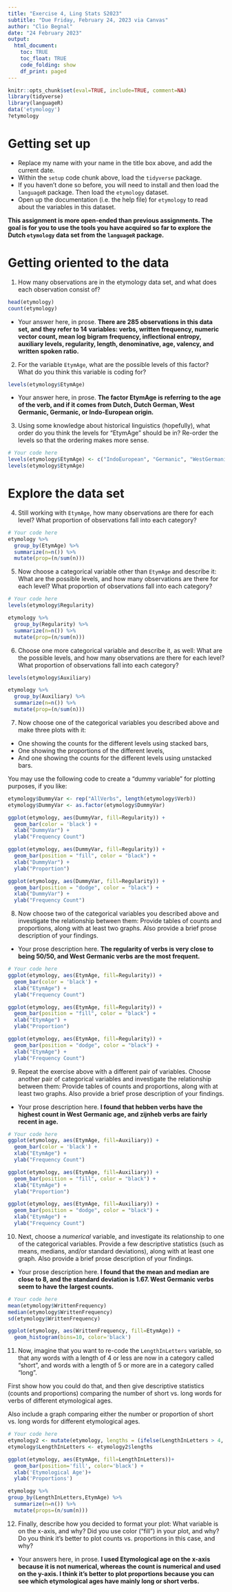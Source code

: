 ---
title: "Exercise 4, Ling Stats S2023"
subtitle: "Due Friday, February 24, 2023 via Canvas"
author: "Clio Begnal"
date: "24 February 2023"
output:
  html_document:
    toc: TRUE
    toc_float: TRUE
    code_folding: show
    df_print: paged
---

```{r setup, include=FALSE}
knitr::opts_chunk$set(eval=TRUE, include=TRUE, comment=NA)
library(tidyverse)
library(languageR)
data('etymology')
?etymology
```

# Getting set up
* Replace my name with your name in the title box above, and add the current date.
* Within the `setup` code chunk above, load the `tidyverse` package.
* If you haven't done so before, you will need to install and then load the `languageR` package. Then load the `etymology` dataset.
* Open up the documentation (i.e. the help file) for `etymology` to read about the variables in this dataset.

**This assignment is more open-ended than previous assignments.
The goal is for you to use the tools you have acquired so far to explore
the Dutch `etymology` data set from the `languageR` package.**


# Getting oriented to the data

1. How many observations are in the etymology data set, and what does each observation consist of?
```{r}
head(etymology)
count(etymology)
```


* Your answer here, in prose. **There are 285 observations in this data set, and they refer to 14 variables: verbs, written frequency, numeric vector count, mean log bigram frequency, inflectional entropy, auxiliary levels, regularity, length, denominative, age, valency, and written spoken ratio.**

2. For the variable `EtymAge`, what are the possible levels of this factor? What do you think this variable is coding for?

```{r}
levels(etymology$EtymAge)
```

* Your answer here, in prose. **The factor EtymAge is referring to the age of the verb, and if it comes from Dutch, Dutch German, West Germanic, Germanic, or Indo-European origin.**

3. Using some knowledge about historical linguistics (hopefully), what order do you think the levels for "EtymAge" should be in? Re-order the levels so that the ordering makes more sense.

```{r reorder the levels of EtymAge}
# Your code here
levels(etymology$EtymAge) <- c("IndoEuropean", "Germanic", "WestGermanic","DutchGerman","Dutch")
levels(etymology$EtymAge)
```

# Explore the data set

4. Still working with `EtymAge`, how many observations are there for each level? What proportion of observations fall into each category?

```{r describe properties of EtymAge}
# Your code here
etymology %>%
  group_by(EtymAge) %>%
  summarize(n=n()) %>%
  mutate(prop=(n/sum(n)))
```

5. Now choose a categorical variable other than `EtymAge` and describe it:
What are the possible levels, and how many observations are there for each level? What proportion of observations fall into each category?

```{r choose a categorical variable and describe its properties}
# Your code here
levels(etymology$Regularity)

etymology %>%
  group_by(Regularity) %>%
  summarize(n=n()) %>%
  mutate(prop=(n/sum(n)))
```

6. Choose one more categorical variable and describe it, as well: What are the possible levels, and how many observations are there for each level? What proportion of observations fall into each category?

```{r choose another categorical variable and describe its properties}
levels(etymology$Auxiliary)

etymology %>%
  group_by(Auxiliary) %>%
  summarize(n=n()) %>%
  mutate(prop=(n/sum(n)))
```

7. Now choose one of the categorical variables you described above and make three plots with it:

* One showing the counts for the different levels using stacked bars,
* One showing the proportions of the different levels,
* And one showing the counts for the different levels using *un*stacked bars.

You may use the following code to create a "dummy variable" for plotting purposes, if you like:

```{r plot your variable three ways, eval=F}
etymology$DummyVar <- rep("AllVerbs", length(etymology$Verb))
etymology$DummyVar <- as.factor(etymology$DummyVar)

ggplot(etymology, aes(DummyVar, fill=Regularity)) +
  geom_bar(color = 'black') +
  xlab("DummyVar") +
  ylab("Frequency Count")

ggplot(etymology, aes(DummyVar, fill=Regularity)) +
  geom_bar(position = "fill", color = "black") +
  xlab("DummyVar") +
  ylab("Proportion")

ggplot(etymology, aes(DummyVar, fill=Regularity)) +
  geom_bar(position = "dodge", color = "black") +
  xlab("DummyVar") +
  ylab("Frequency Count")

```

8. Now choose two of the categorical variables you described above and investigate the relationship between them: Provide tables of counts and proportions, along with at least two graphs. Also provide a brief prose description of your findings.

* Your prose description here.
**The regularity of verbs is very close to being 50/50, and West Germanic verbs are the most frequent.**

```{r examine two categorical variables}
# Your code here
ggplot(etymology, aes(EtymAge, fill=Regularity)) +
  geom_bar(color = 'black') +
  xlab("EtymAge") +
  ylab("Frequency Count")

ggplot(etymology, aes(EtymAge, fill=Regularity)) +
  geom_bar(position = "fill", color = "black") +
  xlab("EtymAge") +
  ylab("Proportion")

ggplot(etymology, aes(EtymAge, fill=Regularity)) +
  geom_bar(position = "dodge", color = "black") +
  xlab("EtymAge") +
  ylab("Frequency Count")
```

9. Repeat the exercise above with a different pair of variables. Choose another pair of categorical variables and investigate the relationship between them: Provide tables of counts and proportions, along with at least two graphs. Also provide a brief prose description of your findings.

* Your prose description here.
**I found that hebben verbs have the highest count in West Germanic age, and zijnheb verbs are fairly recent in age.** 
```{r examine two more categorical variables}
# Your code here
ggplot(etymology, aes(EtymAge, fill=Auxiliary)) +
  geom_bar(color = 'black') +
  xlab("EtymAge") +
  ylab("Frequency Count")

ggplot(etymology, aes(EtymAge, fill=Auxiliary)) +
  geom_bar(position = "fill", color = "black") +
  xlab("EtymAge") +
  ylab("Proportion")

ggplot(etymology, aes(EtymAge, fill=Auxiliary)) +
  geom_bar(position = "dodge", color = "black") +
  xlab("EtymAge") +
  ylab("Frequency Count")
```

10. Next, choose a *numerical* variable, and investigate its relationship to one of the categorical variables. Provide a few descriptive statistics (such as means, medians, and/or standard deviations), along with at least one graph. Also provide a brief prose description of your findings.

* Your prose description here. 
**I found that the mean and median are close to 8, and the standard deviation is 1.67. West Germanic verbs seem to have the largest counts.**

```{r examine a numerical and a categorical variable}
# Your code here
mean(etymology$WrittenFrequency)
median(etymology$WrittenFrequency)
sd(etymology$WrittenFrequency)

ggplot(etymology, aes(WrittenFrequency, fill=EtymAge)) +
  geom_histogram(bins=10, color='black')
```

11. Now, imagine that you want to re-code the `LengthInLetters` variable, so that any words with a length of 4 or less are now in a category called "short", and words with a length of 5 or more are in a category called "long".

First show how you could do that, and then give descriptive statistics (counts and proportions) comparing the number of short vs. long words for verbs of different etymological ages.

Also include a graph comparing either the number or proportion of short vs. long words for different etymological ages.

```{r recode and then describe LengthInLetters}
# Your code here
etymology2 <- mutate(etymology, lengths = (ifelse(LengthInLetters > 4, 'long', 'short'))) 
etymology$LengthInLetters <- etymology2$lengths

ggplot(etymology, aes(EtymAge, fill=LengthInLetters))+
  geom_bar(position='fill', color='black') +
  xlab('Etymological Age')+
  ylab('Proportions')
```
```{r}
etymology %>%
group_by(LengthInLetters,EtymAge) %>%
  summarize(n=n()) %>%
  mutate(props=(n/sum(n)))
```

12. Finally, describe how you decided to format your plot: What variable is on the x-axis, and why? Did you use color ("fill") in your plot, and why? Do you think it's better to plot counts vs. proportions in this case, and why?

* Your answers here, in prose.
**I used Etymological age on the x-axis because it is not numerical, whereas the count is numerical and used on the y-axis. I think it's better to plot proportions because you can see which etymological ages have mainly long or short verbs.**